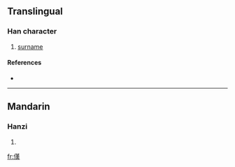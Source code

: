 ==Translingual==

===Han character===
{{Han char|rn=9|rad=人|as=11|sn=13|four=|canj=人廿中人 (OTLO)}}

# [[surname]]

====References====
* {{Han ref|kx=0115.070|dkj=01035|dj=0245.050|hdz=10208.030|uh=50BC|ud=20668}}

----

==Mandarin==

===Hanzi===
{{cmn-hanzi|pin=[[hàn]] ([[han4]])|wg=han<sup>4</sup>}}

# {{defn|Mandarin|sort=人11}}

[[fr:傼]]